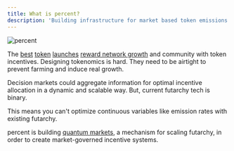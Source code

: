 ```yaml
---
title: What is percent?
description: 'Building infrastructure for market based token emissions'
---
```


<img src="/images/frame-7.jpg" alt="percent" />

The [best](https://bitcoin.org/bitcoin.pdf) [token](https://ethereum.org/en/whitepaper/) [launches](https://solana.com/solana-whitepaper.pdf) [reward network growth](https://x.com/chameleon_jeff/status/1862885996846805222) and community with token incentives. Designing tokenomics is hard. They need to be airtight to prevent farming and induce real growth.

Decision markets could aggregate information for optimal incentive allocation in a dynamic and scalable way. But, current futarchy tech is binary.

This means you can't optimize continuous variables like emission rates with existing futarchy. 

percent is building [quantum markets](/quantum-markets), a mechanism for scaling futarchy, in order to create market-governed incentive systems.
